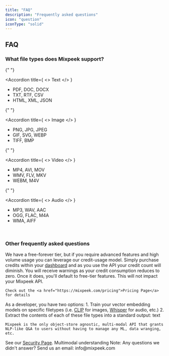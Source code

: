 ```yaml
---
title: "FAQ"
description: "Frequently asked questions"
icon: "question"
iconType: "solid"
---
```


## FAQ

### What file types does Mixpeek support?

<CardGroup cols={2}>

{" "}

<Accordion
  title={
    <>
      <Icon icon="file-pdf" /> Text
    </>
  }
>
  <ul>
    <li>PDF, DOC, DOCX</li>
    <li>TXT, RTF, CSV</li>
    <li>HTML, XML, JSON</li>
  </ul>
</Accordion>

{" "}

<Accordion
  title={
    <>
      <Icon icon="file-image" /> Image
    </>
  }
>
  <ul>
    <li>PNG, JPG, JPEG</li>
    <li>GIF, SVG, WEBP</li>
    <li>TIFF, BMP</li>
  </ul>
</Accordion>

{" "}

<Accordion
  title={
    <>
      <Icon icon="file-video" /> Video
    </>
  }
>
  <ul>
    <li>MP4, AVI, MOV</li>
    <li>WMV, FLV, MKV</li>
    <li>WEBM, M4V</li>
  </ul>
</Accordion>

{" "}

<Accordion
  title={
    <>
      <Icon icon="file-auxdio" /> Audio
    </>
  }
>
  <ul>
    <li>MP3, WAV, AAC</li>
    <li>OGG, FLAC, M4A</li>
    <li>WMA, AIFF</li>
  </ul>
</Accordion>

</CardGroup>

<br />

### Other frequently asked questions

<Accordion title="How much does it cost?">
    We have a free-forever tier, but if you require advanced features and high volume usage you can leverage our credit-usage model. Simply purchase credits within your <a href="https://dash.mixpeek.com">dashboard</a> and as you use the API your credit count will diminish. You will receive warnings as your credit consumption reduces to zero. Once it does, you'll default to free-tier features. This will not impact your Mixpeek API.

    Check out the <a href="https://mixpeek.com/pricing">Pricing Page</a> for details

</Accordion>

<Accordion title="How does Mixpeek compare to alternatives?">
    As a developer, you have two options:
        1. Train your vector embedding models on specific filetypes (i.e. <a href="https://github.com/openai/CLIP">CLIP</a> for images, <a href="https://github.com/openai/whisper">Whisper</a> for audio, etc.)
        2. Extract the contents of each of these file types into a standard output: text

    Mixpeek is the only object-store agnostic, multi-modal API that grants NLP-like Q&A to users without having to manage any ML, data wranging, etc.

</Accordion>

<Accordion title="How secure is Mixpeek?">
  See our <a href="https://mixpeek.com/security">Security Page</a>.
</Accordion>

<Accordion title="What is the vision for Mixpeek?">
  Multimodal understanding
</Accordion>

<Warning>
  Note: Any questions we didn't answer? Send us an email: info@mixpeek.com
</Warning>
